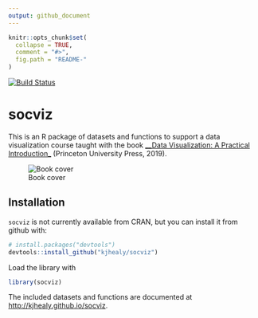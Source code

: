 ```yaml
---
output: github_document
---
```


<!-- README.md is generated from README.Rmd. Please edit that file -->

```r
knitr::opts_chunk$set(
  collapse = TRUE,
  comment = "#>",
  fig.path = "README-"
)
```

[![Build Status](https://travis-ci.org/kjhealy/socviz.svg?branch=master)](https://travis-ci.org/kjhealy/socviz) 

# socviz 

This is an R package of datasets and functions to support a
data visualization course taught with the book [__Data Visualization: A Practical Introduction_](https://amzn.to/2vfAixM) (Princeton University Press, 2019).


![Book cover](inst/assets/dv-cover-pupress.jpg)

## Installation

`socviz` is not currently available from CRAN, but you can install it from github with:

```r
# install.packages("devtools")
devtools::install_github("kjhealy/socviz")
```

Load the library with

```r
library(socviz)
```

The included datasets and functions are documented at <http://kjhealy.github.io/socviz>.

